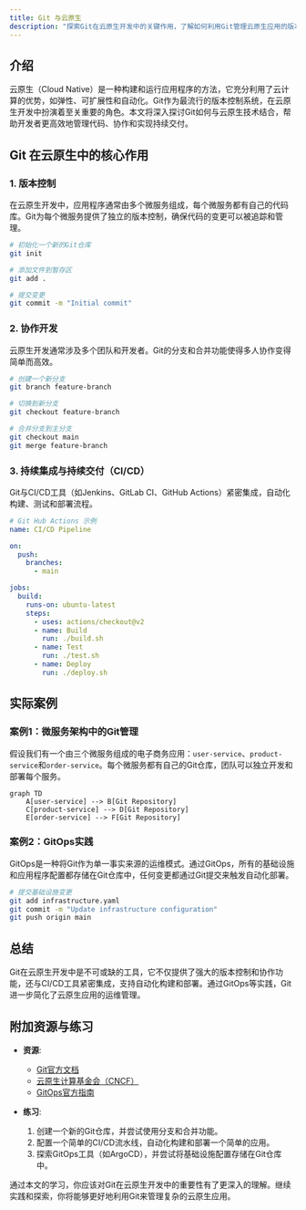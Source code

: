 ```yaml
---
title: Git 与云原生
description: "探索Git在云原生开发中的关键作用，了解如何利用Git管理云原生应用的版本控制、协作和持续交付。"
---
```


## 介绍

云原生（Cloud Native）是一种构建和运行应用程序的方法，它充分利用了云计算的优势，如弹性、可扩展性和自动化。Git作为最流行的版本控制系统，在云原生开发中扮演着至关重要的角色。本文将深入探讨Git如何与云原生技术结合，帮助开发者更高效地管理代码、协作和实现持续交付。

## Git 在云原生中的核心作用

### 1. 版本控制

在云原生开发中，应用程序通常由多个微服务组成，每个微服务都有自己的代码库。Git为每个微服务提供了独立的版本控制，确保代码的变更可以被追踪和管理。

```bash
# 初始化一个新的Git仓库
git init

# 添加文件到暂存区
git add .

# 提交变更
git commit -m "Initial commit"
```

### 2. 协作开发

云原生开发通常涉及多个团队和开发者。Git的分支和合并功能使得多人协作变得简单而高效。

```bash
# 创建一个新分支
git branch feature-branch

# 切换到新分支
git checkout feature-branch

# 合并分支到主分支
git checkout main
git merge feature-branch
```

### 3. 持续集成与持续交付（CI/CD）

Git与CI/CD工具（如Jenkins、GitLab CI、GitHub Actions）紧密集成，自动化构建、测试和部署流程。

```yaml
# Git Hub Actions 示例
name: CI/CD Pipeline

on:
  push:
    branches:
      - main

jobs:
  build:
    runs-on: ubuntu-latest
    steps:
      - uses: actions/checkout@v2
      - name: Build
        run: ./build.sh
      - name: Test
        run: ./test.sh
      - name: Deploy
        run: ./deploy.sh
```

## 实际案例

### 案例1：微服务架构中的Git管理

假设我们有一个由三个微服务组成的电子商务应用：`user-service`、`product-service`和`order-service`。每个微服务都有自己的Git仓库，团队可以独立开发和部署每个服务。

```mermaid
graph TD
    A[user-service] --> B[Git Repository]
    C[product-service] --> D[Git Repository]
    E[order-service] --> F[Git Repository]
```

### 案例2：GitOps实践

GitOps是一种将Git作为单一事实来源的运维模式。通过GitOps，所有的基础设施和应用程序配置都存储在Git仓库中，任何变更都通过Git提交来触发自动化部署。

```bash
# 提交基础设施变更
git add infrastructure.yaml
git commit -m "Update infrastructure configuration"
git push origin main
```

## 总结

Git在云原生开发中是不可或缺的工具，它不仅提供了强大的版本控制和协作功能，还与CI/CD工具紧密集成，支持自动化构建和部署。通过GitOps等实践，Git进一步简化了云原生应用的运维管理。

## 附加资源与练习

- **资源**:
  - [Git官方文档](https://git-scm.com/doc)
  - [云原生计算基金会（CNCF）](https://www.cncf.io/)
  - [GitOps官方指南](https://www.gitops.tech/)

- **练习**:
  1. 创建一个新的Git仓库，并尝试使用分支和合并功能。
  2. 配置一个简单的CI/CD流水线，自动化构建和部署一个简单的应用。
  3. 探索GitOps工具（如ArgoCD），并尝试将基础设施配置存储在Git仓库中。

通过本文的学习，你应该对Git在云原生开发中的重要性有了更深入的理解。继续实践和探索，你将能够更好地利用Git来管理复杂的云原生应用。